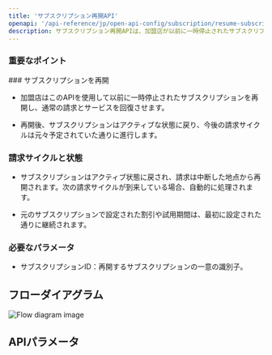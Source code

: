 ```yaml
---
title: 'サブスクリプション再開API'
openapi: '/api-reference/jp/open-api-config/subscription/resume-subscription.json  POST /api/v1/server-to-server-interface/subscription/{subscription_id}/resume'
description: サブスクリプション再開APIは、加盟店が以前に一時停止されたサブスクリプションを再開し、顧客の請求サイクルと関連サービスを再開することを可能にします。
---
```


### 重要なポイント

<Info>
  ### サブスクリプションを再開

  * 加盟店はこのAPIを使用して以前に一時停止されたサブスクリプションを再開し、通常の請求とサービスを回復させます。

  * 再開後、サブスクリプションはアクティブな状態に戻り、今後の請求サイクルは元々予定されていた通りに進行します。

  ### 請求サイクルと状態

  * サブスクリプションはアクティブ状態に戻され、請求は中断した地点から再開されます。次の請求サイクルが到来している場合、自動的に処理されます。

  * 元のサブスクリプションで設定された割引や試用期間は、最初に設定された通りに継続されます。

  ### 必要なパラメータ

  * サブスクリプションID：再開するサブスクリプションの一意の識別子。
</Info>

## フローダイアグラム

![Flow diagram image](/images/timeline-diagram/flows-API-subs-resume-jp.svg)

## APIパラメータ